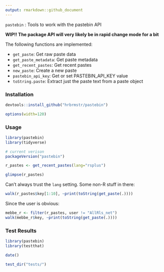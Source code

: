 ```yaml
---
output: rmarkdown::github_document
---
```


`pastebin` : Tools to work with the pastebin API

**WIP!! The package API will very likely be in rapid change mode for a bit**

The following functions are implemented:

- `get_paste`:	Get raw paste data
- `get_paste_metadata`:	Get paste metadata
- `get_recent_pastes`:	Get recent pastes
- `new_paste`:	Create a new paste
- `pastebin_api_key`:	Get or set PASTEBIN_API_KEY value
- `toString.paste`:	Extract just the paste text from a paste object

### Installation

```r
devtools::install_github("hrbrmstr/pastebin")
```

```r
options(width=120)
```

### Usage

```r
library(pastebin)
library(tidyverse)

# current verison
packageVersion("pastebin")

r_pastes <- get_recent_pastes(lang="rsplus")

glimpse(r_pastes)
```

Can't always trust the `lang` setting. Some non-R stuff in there:

```r
walk(r_pastes$key[1:10], ~print(toString(get_paste(.))))
```

Since the user is obvious:

```r
mebbe_r <- filter(r_pastes, user != "AllRls_net")
walk(mebbe_r$key, ~print(toString(get_paste(.))))
```

### Test Results

```r
library(pastebin)
library(testthat)

date()

test_dir("tests/")
```


